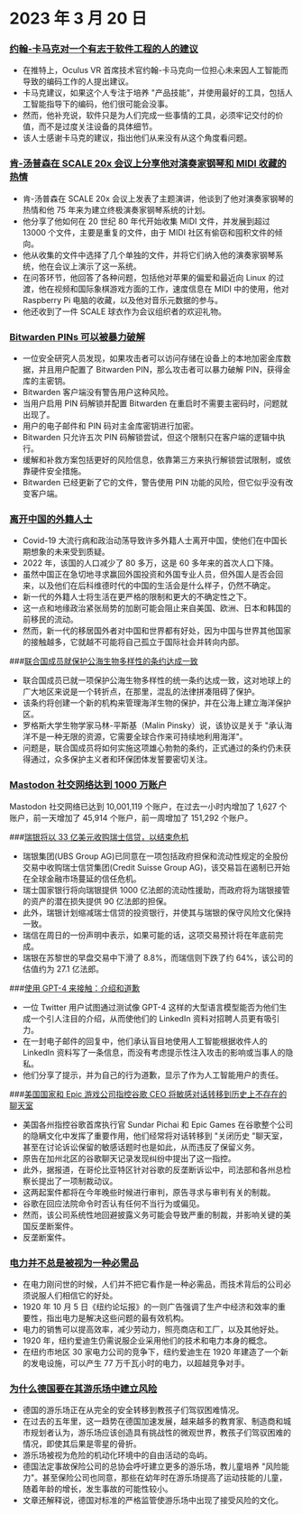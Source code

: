 
<Steps>

# 2023 年 3 月 20 日

### [约翰-卡马克对一个有志于软件工程的人的建议](https://twitter.com/ID_AA_Carmack/status/1637087219591659520?ref=hackernewsgpt.com)

- 在推特上，Oculus VR 首席技术官约翰-卡马克向一位担心未来因人工智能而导致的编码工作的人提出建议。
- 卡马克建议，如果这个人专注于培养 "产品技能"，并使用最好的工具，包括人工智能指导下的编码，他们很可能会没事。
- 然而，他补充说，软件只是为人们完成一些事情的工具，必须牢记交付的价值，而不是过度关注设备的具体细节。
- 该人士感谢卡马克的建议，指出他们从来没有从这个角度看问题。

### [肯-汤普森在 SCALE 20x 会议上分享他对演奏家钢琴和 MIDI 收藏的热情](https://www.youtube.com/watch?v=kaandEt_pKw&ref=hackernewsgpt.com)

- 肯-汤普森在 SCALE 20x 会议上发表了主题演讲，他谈到了他对演奏家钢琴的热情和他 75 年来为建立终极演奏家钢琴系统的计划。
- 他分享了他如何在 20 世纪 80 年代开始收集 MIDI 文件，并发展到超过 13000 个文件，主要是重复的文件，由于 MIDI 社区有偷窃和囤积文件的倾向。
- 他从收集的文件中选择了几个单独的文件，并将它们纳入他的演奏家钢琴系统，他在会议上演示了这一系统。
- 在问答环节，他回答了各种问题，包括他对苹果的偏爱和最近向 Linux 的过渡，他在视频和国际象棋游戏方面的工作，速度信息在 MIDI 中的使用，他对 Raspberry Pi 电脑的收藏，以及他对音乐元数据的参与。
- 他还收到了一件 SCALE 球衣作为会议组织者的欢迎礼物。

### [Bitwarden PINs 可以被暴力破解](https://ambiso.github.io/bitwarden-pin/?ref=hackernewsgpt.com)

- 一位安全研究人员发现，如果攻击者可以访问存储在设备上的本地加密金库数据，并且用户配置了 Bitwarden PIN，那么攻击者可以暴力破解 PIN，获得金库的主密钥。
- Bitwarden 客户端没有警告用户这种风险。
- 当用户启用 PIN 码解锁并配置 Bitwarden 在重启时不需要主密码时，问题就出现了。
- 用户的电子邮件和 PIN 码对主金库密钥进行加密。
- Bitwarden 只允许五次 PIN 码解锁尝试，但这个限制只在客户端的逻辑中执行。
- 缓解和补救方案包括更好的风险信息，依靠第三方来执行解锁尝试限制，或依靠硬件安全措施。
- Bitwarden 已经更新了它的文件，警告使用 PIN 功能的风险，但它似乎没有改变客户端。

### [离开中国的外籍人士](https://www.persuasion.community/p/leaving-china?ref=hackernewsgpt.com)

- Covid-19 大流行病和政治动荡导致许多外籍人士离开中国，使他们在中国长期想象的未来受到质疑。
- 2022 年，该国的人口减少了 80 多万，这是 60 多年来的首次人口下降。
- 虽然中国正在急切地寻求赢回外国投资和外国专业人员，但外国人是否会回来，以及他们在后科维德时代的中国的生活会是什么样子，仍然不确定。
- 新一代的外籍人士将生活在更严格的限制和更大的不确定性之下。
- 这一点和地缘政治紧张局势的加剧可能会阻止来自美国、欧洲、日本和韩国的前移民的流动。
- 然而，新一代的移居国外者对中国和世界都有好处，因为中国与世界其他国家的接触越多，它就越不可能将自己孤立于国际社会并转向内部。

###[联合国成员就保护公海生物多样性的条约达成一致](https://apnews.com/article/un-oceans-biodiversity-treaty-0b024fa07e8c1947236d8b8491ebf92c?ref=hackernewsgpt.com)

- 联合国成员已就一项保护公海生物多样性的统一条约达成一致，这对地球上的广大地区来说是一个转折点，在那里，混乱的法律拼凑阻碍了保护。
- 该条约将创建一个新的机构来管理海洋生物的保护，并在公海上建立海洋保护区。
- 罗格斯大学生物学家马林-平斯基（Malin Pinsky）说，该协议是关于 "承认海洋不是一种无限的资源，它需要全球合作来可持续地利用海洋"。
- 问题是，联合国成员将如何实施这项雄心勃勃的条约，正式通过的条约仍未获得通过，众多保护主义者和环保团体发誓要密切关注。

### [Mastodon 社交网络达到 1000 万账户](https://mastodon.social/@mastodonusercount/110051957865629817?ref=hackernewsgpt.com)

Mastodon 社交网络已达到 10,001,119 个账户，在过去一小时内增加了 1,627 个账户，前一天增加了 45,914 个账户，前一周增加了 151,292 个账户。

###[瑞银将以 33 亿美元收购瑞士信贷，以结束危机](https://www.bloomberg.com/news/articles/2023-03-19/ubs-agrees-to-buy-credit-suisse-in-historic-deal-to-end-crisis?ref=hackernewsgpt.com)

- 瑞银集团(UBS Group AG)已同意在一项包括政府担保和流动性规定的全股份交易中收购瑞士信贷集团(Credit Suisse Group AG)，该交易旨在遏制已开始在全球金融市场蔓延的信任危机。
- 瑞士国家银行将向瑞银提供 1000 亿法郎的流动性援助，而政府将为瑞银接管的资产的潜在损失提供 90 亿法郎的担保。
- 此外，瑞银计划缩减瑞士信贷的投资银行，并使其与瑞银的保守风险文化保持一致。
- 瑞信在周日的一份声明中表示，如果可能的话，这项交易预计将在年底前完成。
- 瑞银在苏黎世的早盘交易中下滑了 8.8%，而瑞信则下跌了约 64%，该公司的估值约为 27.1 亿法郎。

###[使用 GPT-4 来接触：介绍和道歉](https://twitter.com/brdskggs/status/1637114268876144640?ref=hackernewsgpt.com)

- 一位 Twitter 用户试图通过测试像 GPT-4 这样的大型语言模型能否为他们生成一个引人注目的介绍，从而使他们的 LinkedIn 资料对招聘人员更有吸引力。
- 在一封电子邮件的回复中，他们承认盲目地使用人工智能根据收件人的 LinkedIn 资料写了一条信息，而没有考虑提示性注入攻击的影响或当事人的隐私。
- 他们分享了提示，并为自己的行为道歉，显示了作为人工智能用户的责任。

###[美国国家和 Epic 游戏公司指控谷歌 CEO 将敏感对话转移到历史上不存在的聊天室](http://www.fosspatents.com/2023/03/us-states-epic-games-others-accuse.html?ref=hackernewsgpt.com)

- 美国各州指控谷歌首席执行官 Sundar Pichai 和 Epic Games 在谷歌整个公司的隐瞒文化中发挥了重要作用，他们经常将对话转移到 "关闭历史 "聊天室，甚至在讨论诉讼保留的敏感话题时也是如此，从而违反了保留义务。
- 原告在加州北区的谷歌聊天记录发现纠纷中提出了这一指控。
- 此外，据报道，在哥伦比亚特区针对谷歌的反垄断诉讼中，司法部和各州总检察长提出了一项制裁动议。
- 这两起案件都将在今年晚些时候进行审判，原告寻求与审判有关的制裁。
- 谷歌在回应法院命令时否认有任何不当行为或偏见。
- 然而，该公司系统性地回避披露义务可能会导致严重的制裁，并影响关键的美国反垄断案件。
- 反垄断案件。

### [电力并不总是被视为一种必需品](https://www.smithsonianmag.com/smart-news/people-had-to-be-convinced-of-the-usefulness-of-electricity-21221094/?ref=hackernewsgpt.com)

- 在电力刚问世的时候，人们并不把它看作是一种必需品，而技术背后的公司必须说服人们相信它的好处。
- 1920 年 10 月 5 日《纽约论坛报》的一则广告强调了生产中经济和效率的重要性，指出电力是解决这些问题的最有效机构。
- 电力的销售可以提高效率，减少劳动力，照亮商店和工厂，以及其他好处。
- 1920 年，纽约爱迪生仍需说服企业采用他们的技术和电力本身的概念。
- 在纽约市地区 30 家电力公司的竞争下，纽约爱迪生在 1920 年建造了一个新的发电设施，可以产生 77 万千瓦小时的电力，以超越竞争对手。

### [为什么德国要在其游乐场中建立风险](https://www.theguardian.com/world/2021/oct/24/why-germany-is-building-risk-into-its-playgrounds?ref=hackernewsgpt.com)

- 德国的游乐场正在从完全的安全转移到教孩子们驾驭困难情况。
- 在过去的五年里，这一趋势在德国加速发展，越来越多的教育家、制造商和城市规划者认为，游乐场应该创造具有挑战性的微观世界，教孩子们驾驭困难的情况，即使其后果是零星的骨折。
- 游乐场被视为危险的机动化环境中的自由活动的岛屿。
- 德国法定事故保险公司的总协会呼吁建立更多的游乐场，教儿童培养 "风险能力"。甚至保险公司也同意，那些在幼年时在游乐场提高了运动技能的儿童，随着年龄的增长，发生事故的可能性较小。
- 文章还解释说，德国对标准的严格监管使游乐场中出现了接受风险的文化。

</Steps>
